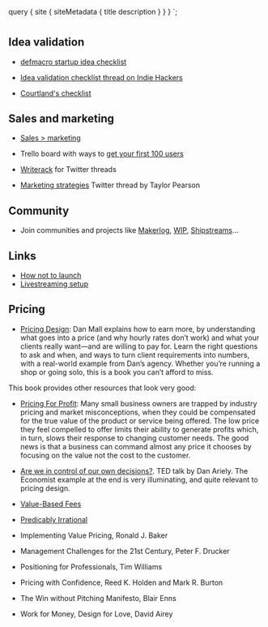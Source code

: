 
  query {
    site {
      siteMetadata {
        title
        description
      }
    }
  }
`;

# <Text text={props.data.site.siteMetadata.title} />

<Paragraph text={props.data.site.siteMetadata.description} />

## Idea validation

- [defmacro startup idea checklist](https://www.defmacro.org/2019/03/26/startup-checklist.html)

- [Idea validation checklist thread on Indie Hackers](https://www.indiehackers.com/forum/what-s-on-your-idea-validation-checklist-c16137b637)

- [Courtland's checklist](https://courtlandschecklist.com/)

## Sales and marketing

- [Sales > marketing](https://blog.louisnicholls.com/advice/sales-marketing/)

- Trello board with ways to
  [get your first 100 users](https://trello.com/b/wGkvzNYV/%F0%9F%9A%80100-tried-and-tested-actionable-ways-to-get-your-first-100-users)

- [Writerack](https://writerack.com/) for Twitter threads

- [Marketing strategies](https://twitter.com/TaylorPearsonMe/status/1100179116144226304?s=09)
  Twitter thread by Taylor Pearson

## Community

- Join communities and projects like [Makerlog](https://getmakerlog.com),
  [WIP](https://wip.chat/), [Shipstreams](https://shipstreams.com/)...

## Links

- [How not to launch](https://www.hownottolaunch.com/)
- [Livestreaming setup](https://medium.com/@suzhinton/my-twitch-live-coding-setup-b2516672fb21)

## Pricing

- [Pricing Design](https://abookapart.com/products/pricing-design): Dan Mall
  explains how to earn more, by understanding what goes into a price (and why
  hourly rates don’t work) and what your clients really want—and are willing to
  pay for. Learn the right questions to ask and when, and ways to turn client
  requirements into numbers, with a real-world example from Dan’s agency.
  Whether you’re running a shop or going solo, this is a book you can’t afford
  to miss.

This book provides other resources that look very good:

- [Pricing For Profit](https://www.amazon.com/Pricing-Profit-Command-Products-Services-ebook/dp/B002QMKT1U):
  Many small business owners are trapped by industry pricing and market
  misconceptions, when they could be compensated for the true value of the
  product or service being offered. The low price they feel compelled to offer
  limits their ability to generate profits which, in turn, slows their response
  to changing customer needs. The good news is that a business can command
  almost any price it chooses by focusing on the value not the cost to the
  customer.

- [Are we in control of our own decisions?](https://www.ted.com/talks/dan_ariely_asks_are_we_in_control_of_our_own_decisions).
  TED talk by Dan Ariely. The Economist example at the end is very illuminating,
  and quite relevant to pricing design.

- [Value-Based Fees](https://www.amazon.com/Value-Based-Fees-Charge-Youre-Worth/dp/0470275847)

- [Predicably Irrational](https://www.amazon.com/Predictably-Irrational-Hidden-Forces-Decisions/dp/0007256531)

- Implementing Value Pricing, Ronald J. Baker

- Management Challenges for the 21st Century, Peter F. Drucker

- Positioning for Professionals, Tim Williams

- Pricing with Confidence, Reed K. Holden and Mark R. Burton

- The Win without Pitching Manifesto, Blair Enns

- Work for Money, Design for Love, David Airey
